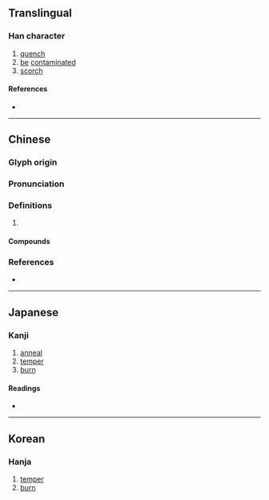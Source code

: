 {{character info}}
==Translingual==

===Han character===
{{Han char|rn=86|rad=火|as=08|sn=12|four=90848|canj=FYOJ|ids=⿰火卒}}

# [[quench]]
# [[be]] [[contaminated]]
# [[scorch]]

====References====
* {{Han ref|kx=0673.240|dkj=19111|dj=1081.210|hdz=32210.120|uh=7120|ud=28960|bh=DA58|bd=55896}}

----

==Chinese==
{{zh-forms}}

===Glyph origin===
{{Han etym}}

===Pronunciation===
{{zh-pron
|m=cuì
|c=ceoi3,seoi6
|mc=y
|oc=y
|cat=
}}

===Definitions===
{{zh-hanzi}}

# {{rfdef|zh}}

====Compounds====
{{zh-der|焠掌}}

===References===
* {{R:twedu|B02396}}

----

==Japanese==

===Kanji===
{{ja-kanji|grade=|rs=火08}}

# [[anneal]]
# [[temper]]
# [[burn]]

====Readings====
* {{ja-readings
|goon=すい
|kanon=さい
|kun=にら-ぐ, や-く}}

----

==Korean==

===Hanja===
{{ko-hanja|hangeul=[[쉬]], [[쵀]]|eumhun=|rv=swi, chwae|mr=swi, ch'wae|y=swi, chway}}

# [[temper]]
# [[burn]]